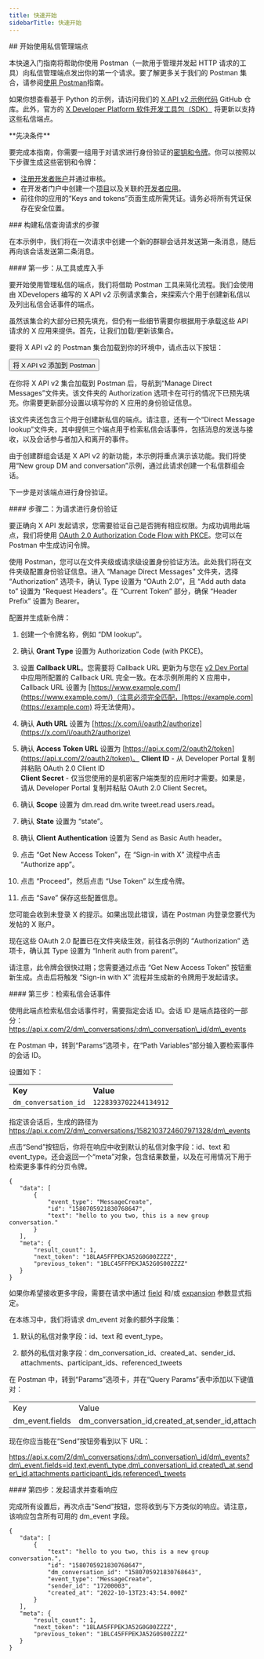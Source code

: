 ```yaml
---
title: 快速开始
sidebarTitle: 快速开始
---
```



<div id="getting-started-with-the-manage-direct-message-endpoints">
  ## 开始使用私信管理端点
</div>

本快速入门指南将帮助你使用 Postman（一款用于管理并发起 HTTP 请求的工具）向私信管理端点发出你的第一个请求。要了解更多关于我们的 Postman 集合，请参阅[使用 Postman](/zh/tutorials/postman-getting-started)指南。

如果你想查看基于 Python 的示例，请访问我们的 [X API v2 示例代码](https://github.com/xdevplatform/Twitter-API-v2-sample-code) GitHub 仓库。此外，官方的 [X Developer Platform 软件开发工具包（SDK）](/zh/x-api/tools-and-libraries/sdks) 将更新以支持这些私信端点。

<Note>
  **先决条件**

  要完成本指南，你需要一组用于对请求进行身份验证的[密钥和令牌](/zh/resources/fundamentals/authentication)。你可以按照以下步骤生成这些密钥和令牌：

  - [注册开发者账户](https://developer.x.com/en/apply-for-access)并通过审核。
  - 在开发者门户中创建一个[项目](/zh/resources/fundamentals/projects)以及关联的[开发者应用](/zh/resources/fundamentals/developer-apps)。
  - 前往你的应用的“Keys and tokens”页面生成所需凭证。请务必将所有凭证保存在安全位置。
</Note>

<div id="steps-to-building-direct-message-lookup-requests">
  ### 构建私信查询请求的步骤
</div>

在本示例中，我们将在一次请求中创建一个新的群聊会话并发送第一条消息，随后再向该会话发送第二条消息。

<div id="step-one-start-with-a-tool-or-library">
  #### 第一步：从工具或库入手
</div>

要开始使用管理私信的端点，我们将借助 Postman 工具来简化流程。我们会使用由 XDevelopers 编写的 X API v2 示例请求集合，来探索六个用于创建新私信以及列出私信会话事件的端点。

虽然该集合的大部分已预先填充，但仍有一些细节需要你根据用于承载这些 API 请求的 X 应用来提供。首先，让我们加载/更新该集合。

要将 X API v2 的 Postman 集合加载到你的环境中，请点击以下按钮：

<Button href="https://app.getpostman.com/run-collection/9956214-784efcda-ed4c-4491-a4c0-a26470a67400">
  将 X API v2 添加到 Postman
</Button>

在你将 X API v2 集合加载到 Postman 后，导航到“Manage Direct Messages”文件夹。该文件夹的 Authorization 选项卡在可行的情况下已预先填充。你需要更新部分设置以填写你的 X 应用的身份验证信息。

该文件夹还包含三个用于创建新私信的端点。请注意，还有一个“Direct Message lookup”文件夹，其中提供三个端点用于检索私信会话事件，包括消息的发送与接收，以及会话参与者加入和离开的事件。

由于创建群组会话是 X API v2 的新功能，本示例将重点演示该功能。我们将使用“New group DM and conversation”示例，通过此请求创建一个私信群组会话。

下一步是对该端点进行身份验证。

<div id="step-two-authenticate-your-request">
  #### 步骤二：为请求进行身份验证
</div>

要正确向 X API 发起请求，您需要验证自己是否拥有相应权限。为成功调用此端点，我们将使用 [OAuth 2.0 Authorization Code Flow with PKCE](zh/resources/fundamentals/authentication#oauth-2-0-authorization-code-flow-with-pkce-2)。您可以在 Postman 中生成访问令牌。

使用 Postman，您可以在文件夹级或请求级设置身份验证方法。此处我们将在文件夹级配置身份验证信息。进入 “Manage Direct Messages” 文件夹，选择 “Authorization” 选项卡，确认 Type 设置为 “OAuth 2.0”，且 “Add auth data to” 设置为 “Request Headers”。在 “Current Token” 部分，确保 “Header Prefix” 设置为 Bearer。

配置并生成新令牌：

1. 创建一个令牌名称，例如 “DM lookup”。

2. 确认 **Grant Type** 设置为 Authorization Code (with PKCE)。

3. 设置 **Callback URL**。您需要将 Callback URL 更新为与您在 [v2 Dev Portal](https://developer.x.com/en/portal/dashboard) 中应用所配置的 Callback URL 完全一致。在本示例所用的 X 应用中，Callback URL 设置为 [https://www.example.com/](https://www.example.com/)（注意必须完全匹配，[https://example.com](https://example.com) 将无法使用）。

4. 确认 **Auth URL** 设置为 [https://x.com/i/oauth2/authorize](https://x.com/i/oauth2/authorize)

5. 确认 **Access Token URL** 设置为 [https://api.x.com/2/oauth2/token](https://api.x.com/2/oauth2/token)。
   **Client ID** - 从 Developer Portal 复制并粘贴 OAuth 2.0 Client ID\
   **Client Secret** - 仅当您使用的是机密客户端类型的应用时才需要。如果是，请从 Developer Portal 复制并粘贴 OAuth 2.0 Client Secret。

6. 确认 **Scope** 设置为 dm.read dm.write tweet.read users.read。

7. 确认 **State** 设置为 “state”。

8. 确认 **Client Authentication** 设置为 Send as Basic Auth header。

9. 点击 “Get New Access Token”，在 “Sign-in with X” 流程中点击 “Authorize app”。

10. 点击 “Proceed”，然后点击 “Use Token” 以生成令牌。

11. 点击 “Save” 保存这些配置信息。

您可能会收到未登录 X 的提示。如果出现此错误，请在 Postman 内登录您要代为发帖的 X 账户。

现在这些 OAuth 2.0 配置已在文件夹级生效，前往各示例的 “Authorization” 选项卡，确认其 Type 设置为 “Inherit auth from parent”。

请注意，此令牌会很快过期；您需要通过点击 “Get New Access Token” 按钮重新生成。点击后将触发 “Sign-in with X” 流程并生成新的令牌用于发起请求。

<div id="step-three-retrieve-direct-messages-conversation-events">
  #### 第三步：检索私信会话事件
</div>

使用此端点检索私信会话事件时，需要指定会话 ID。会话 ID 是端点路径的一部分：https://api.x.com/2/dm\_conversations/:dm\_conversation\_id/dm\_events

在 Postman 中，转到“Params”选项卡，在“Path Variables”部分输入要检索事件的会话 ID。

设置如下：

|     |     |
| :--- | :--- |
| **Key** | **Value** |
| `dm_conversation_id` | `1228393702244134912` |

指定该会话后，生成的路径为 https://api.x.com/2/dm\_conversations/1582103724607971328/dm\_events

点击“Send”按钮后，你将在响应中收到默认的私信对象字段：id、text 和 event\_type。还会返回一个“meta”对象，包含结果数量，以及在可用情况下用于检索更多事件的分页令牌。

```
{
   "data": [
       {
           "event_type": "MessageCreate",
           "id": "1580705921830768647",
           "text": "hello to you two, this is a new group conversation."
       }
   ],
   "meta": {
       "result_count": 1,
       "next_token": "18LAA5FFPEKJA52G0G00ZZZZ",
       "previous_token": "1BLC45FFPEKJA52G0S00ZZZZ"
   }
}
```

如果你希望接收更多字段，需要在请求中通过 [field](/zh/x-api/fundamentals/fields) 和/或 [expansion](/zh/x-api/fundamentals/expansions) 参数显式指定。

在本练习中，我们将请求 dm\_event 对象的额外字段集：

1. 默认的私信对象字段：id、text 和 event\_type。

2. 额外的私信对象字段：dm\_conversation\_id、created\_at、sender\_id、attachments、participant\_ids、referenced\_tweets

在 Postman 中，转到“Params”选项卡，并在“Query Params”表中添加以下键值对：

|     |     |
| :--- | :--- |
| Key | Value |
| dm\_event.fields | dm\_conversation\_id,created\_at,sender\_id,attachments,participant\_ids,referenced\_tweets |

现在你应当能在“Send”按钮旁看到以下 URL：

https://api.x.com/2/dm\_conversations/:dm\_conversation\_id/dm\_events?dm\_event.fields=id,text,event\_type,dm\_conversation\_id,created\_at,sender\_id,attachments,participant\_ids,referenced\_tweets

<div id="step-four-make-your-request-and-review-your-response">
  #### 第四步：发起请求并查看响应
</div>

完成所有设置后，再次点击“Send”按钮，您将收到与下方类似的响应。请注意，该响应包含所有可用的 dm\_event 字段。

```
{
   "data": [
       {
           "text": "hello to you two, this is a new group conversation.",
           "id": "1580705921830768647",
           "dm_conversation_id": "1580705921830768643",
           "event_type": "MessageCreate",
           "sender_id": "17200003",
           "created_at": "2022-10-13T23:43:54.000Z"
       }
   ],
   "meta": {
       "result_count": 1,
       "next_token": "18LAA5FFPEKJA52G0G00ZZZZ",
       "previous_token": "1BLC45FFPEKJA52G0S00ZZZZ"
   }
}
```